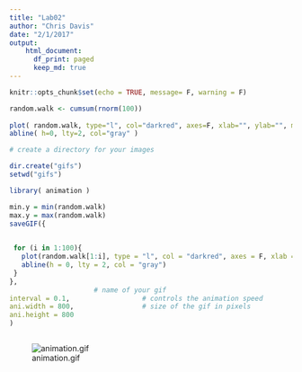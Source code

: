 ```yaml
---
title: "Lab02"
author: "Chris Davis"
date: "2/1/2017"
output: 
    html_document:
      df_print: paged
      keep_md: true
---
```


```r
knitr::opts_chunk$set(echo = TRUE, message= F, warning = F)
```


```r
random.walk <- cumsum(rnorm(100))
  
plot( random.walk, type="l", col="darkred", axes=F, xlab="", ylab="", main="Random Walk" )
abline( h=0, lty=2, col="gray" )
```

```r
# create a directory for your images

dir.create("gifs")
setwd("gifs")

library( animation )

min.y = min(random.walk)
max.y = max(random.walk)
saveGIF({

  
 for (i in 1:100){
   plot(random.walk[1:i], type = "l", col = "darkred", axes = F, xlab = "", ylab = "", main = "My Random Walk Animation", xlim = c(0, 100), ylim = c(min.y, max.y))
   abline(h = 0, lty = 2, col = "gray")
 }
}, 
                     # name of your gif
interval = 0.1,                  # controls the animation speed
ani.width = 800,                 # size of the gif in pixels
ani.height = 800
)              



```

![animation.gif](gifs/animation.gif)